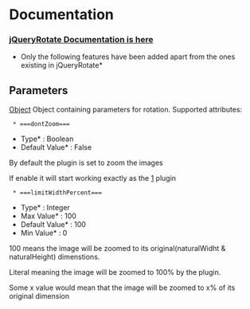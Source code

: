 =Documentation=


===[http://code.google.com/p/jqueryrotate/wiki/Documentation jQueryRotate Documentation is here]===

*Only the following features have been added apart from the ones existing in jQueryRotate*

  

==Parameters==
[[Object]] Object containing parameters for rotation. Supported attributes:

  * ===dontZoom=== 
*Type* : Boolean
*Default Value* : False

By default the plugin is set to zoom the images

If enable it will start working exactly as the [http://code.google.com/p/jqueryrotate] plugin

  * ===limitWidthPercent===
*Type* : Integer
*Max Value* : 100
*Default Value* : 100
*Min Value* : 0

100 means the image will be zoomed to its original(naturalWidht & naturalHeight) dimenstions. 

Literal meaning the image will be zoomed to 100%  by the plugin.

Some x value would mean that the image will be zoomed to x% of its original dimension